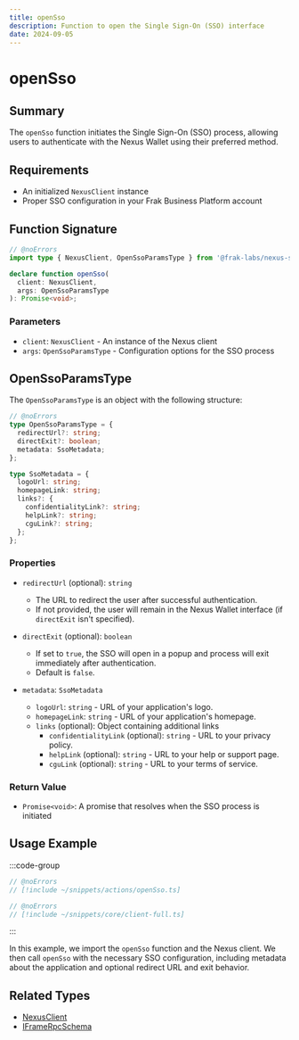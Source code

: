 ```yaml
---
title: openSso
description: Function to open the Single Sign-On (SSO) interface
date: 2024-09-05
---
```


# openSso

## Summary
The `openSso` function initiates the Single Sign-On (SSO) process, allowing users to authenticate with the Nexus Wallet using their preferred method.

## Requirements
- An initialized `NexusClient` instance
- Proper SSO configuration in your Frak Business Platform account

## Function Signature

```ts twoslash
// @noErrors
import type { NexusClient, OpenSsoParamsType } from '@frak-labs/nexus-sdk/actions';

declare function openSso(
  client: NexusClient,
  args: OpenSsoParamsType
): Promise<void>;
```

### Parameters
- `client`: `NexusClient` - An instance of the Nexus client
- `args`: `OpenSsoParamsType` - Configuration options for the SSO process

## OpenSsoParamsType

The `OpenSsoParamsType` is an object with the following structure:

```ts twoslash
// @noErrors
type OpenSsoParamsType = {
  redirectUrl?: string;
  directExit?: boolean;
  metadata: SsoMetadata;
};

type SsoMetadata = {
  logoUrl: string;
  homepageLink: string;
  links?: {
    confidentialityLink?: string;
    helpLink?: string;
    cguLink?: string;
  };
};
```

### Properties

- `redirectUrl` (optional): `string`
    - The URL to redirect the user after successful authentication.
    - If not provided, the user will remain in the Nexus Wallet interface (if `directExit` isn't specified).

- `directExit` (optional): `boolean`
    - If set to `true`, the SSO will open in a popup and process will exit immediately after authentication.
    - Default is `false`.

- `metadata`: `SsoMetadata`
    - `logoUrl`: `string` - URL of your application's logo.
    - `homepageLink`: `string` - URL of your application's homepage.
    - `links` (optional): Object containing additional links
        - `confidentialityLink` (optional): `string` - URL to your privacy policy.
        - `helpLink` (optional): `string` - URL to your help or support page.
        - `cguLink` (optional): `string` - URL to your terms of service.

### Return Value
- `Promise<void>`: A promise that resolves when the SSO process is initiated

## Usage Example

:::code-group
```ts twoslash [openSso.ts]
// @noErrors
// [!include ~/snippets/actions/openSso.ts]
```
```ts twoslash [client.ts]
// @noErrors
// [!include ~/snippets/core/client-full.ts]
```
:::

In this example, we import the `openSso` function and the Nexus client. We then call `openSso` with the necessary SSO configuration, including metadata about the application and optional redirect URL and exit behavior.

## Related Types
- [NexusClient](/nexus-sdk/api/types/NexusClient)
- [IFrameRpcSchema](/nexus-sdk/api/types/IFrameRpcSchema)
